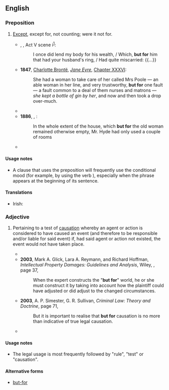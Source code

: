 ==English==

===Preposition===
{{en-prep}}

# [[except|Except]], except for, not counting; were it not for.
#* {{circa|1596-97}} {{w|William Shakespeare}}, ''{{w|The Merchant of Venice}}'', Act V scene i<sup>[http://www.opensourceshakespeare.org/views/plays/play_view.php?WorkID=merchantvenice&Scope=entire&pleasewait=1&msg=pl]</sup>:
#*: I once did lend my body for his wealth, / Which, '''but for''' him that had your husband's ring, / Had quite miscarried: {{...}}
#* '''1847''', [[w:Charlotte Brontë|Charlotte Brontë]], ''[[w:Jane Eyre|Jane Eyre]]'', [[s:Jane Eyre/Chapter XXXVI|Chapter XXXVI]]:
#*: She had a woman to take care of her called Mrs Poole — an able woman in her line, and very trustworthy, '''but for''' one fault — a fault common to a deal of them nurses and matrons — ''she kept a bottle of gin by her'', and now and then took a drop over-much.
#* {{quote-text|en|year=1880|author={{w|Mark Twain}}|title=<i>{{w|A Tramp Abroad}}</i>|passage='''But for''' that beneficent drug, not one of those men would have slept a moment during that fearful night.}}
#* '''1886''', {{w|Robert Louis Stevenson}}, ''{{w|Strange Case Of Dr Jekyll And Mr Hyde}}'':
#*: In the whole extent of the house, which '''but for''' the old woman remained otherwise empty, Mr. Hyde had only used a couple of rooms
#* {{quote-text|en|year=1992|author=Najīb Maḥfūẓ|title=<i>Sugar Street</i>|page=48|passage='''But for''' the stinging cold of January, this Casanova would not have taken shelter behind the coffeehouse window, […].}}

====Usage notes====
* A clause that uses the preposition {{m|en||but for}} will frequently use the conditional mood (for example, by using the verb {{m|en|would}}), especially when the {{m|en||but for}} phrase appears at the beginning of its sentence.

====Translations====
{{trans-top|except for, were it not for}}
* Irish: {{t|ga|murach}}
{{trans-mid}}
{{trans-bottom}}

===Adjective===
{{en-adj|-}}

# {{lb|en|legal}} Pertaining to a test of [[causation]] whereby an agent or action is considered to have caused an event (and therefore to be responsible and/or liable for said event) if, had said agent or action not existed, the event would not have taken place.
#* {{quote-text|en|year=1985|author=Herbert Lionel Adolphus Hart and Tony Honoré|title=Causation in the Law|page=xlv|passage=This relevance can in many cases, as here, be tested by the ''sine qua non'' or ' '''but for''' ' rule.}}
#* '''2003''', Mark A. Glick, Lara A. Reymann, and Richard Hoffman, ''Intellectual Property Damages: Guidelines and Analysis'', Wiley, {{ISBN|0471449474}}, page 37,
#*: When the expert constructs the "'''but for'''" world, he or she must construct it by taking into account how the plaintiff could have adjusted or did adjust to the changed circumstances.
#* '''2003''', A. P. Simester, G. R. Sullivan, ''Criminal Law: Theory and Doctrine'', page 71,
#*: But it is important to realise that '''but for''' causation is no more than indicative of true legal causation.
#* {{quote-text|en|year=2006|author=Tal Becker|title=Terrorism and the State: Rethinking the Rules of State Responsibility|page=291|passage=But in important ways the ' '''but for''' ' test obscures the true role played by causal principles in assessing legal responsibility.}}

====Usage notes====
* The legal usage is most frequently followed by "rule", "test" or "causation".

====Alternative forms====
* {{sense|legal term}} [[but-for]]